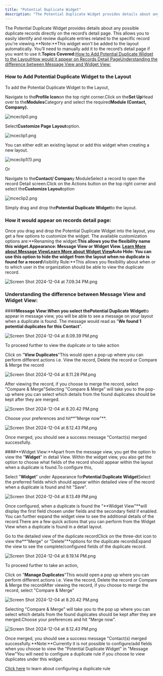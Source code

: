 ```yaml
---
title: "Potential Duplicate Widget"
description: "The Potential Duplicate Widget provides details about any possible duplicate records directly on the record’s detail page. This allows you to easily i..."
---
```


The Potential Duplicate Widget provides details about any possible duplicate records directly on the record’s detail page. This allows you to easily identify and review duplicate entries related to the specific record you're viewing.**Note:**This widget won’t be added to the layout automatically. You’ll need to manually add it to the record’s detail page if you want to use it.**Topics Covered:**[How to Add Potential Duplicate Widget to the Layout](https://support.salesmate.io/hc/en-us/articles/37274699825049-Potential-Duplicate-Widget#h_01J705T67J7M43RXS0NJD4CPNT)[How would it appear on Records Detail Page](https://support.salesmate.io/hc/en-us/articles/37274699825049-Potential-Duplicate-Widget#h_01JE46VJW5AKQ6J7J36PTJRPDS)[Understanding the difference between Message View and Widget View:](https://support.salesmate.io/hc/en-us/articles/37274699825049-Potential-Duplicate-Widget#h_01JE47HZ20ZB1XYHNTDWVJSQH8)

### How to Add Potential Duplicate Widget to the Layout

To add the Potential Duplicate Widget to the Layout,

Navigate to the**Profile Icon**on the top right corner.Click on the**Set Up**Head over to the**Modules**Category and select the required**Module (Contact, Company).**

![mceclip0.png](./images/mceclip0-4.png)

Select**Customize Page Layout**option.

![mceclip1.png](./images/mceclip1-4.png)

You can either edit an existing layout or add this widget when creating a new layout.

![mceclip1(1).png](./images/mceclip11-2.png)

Or

Navigate to the**Contact/ Compan**y ModuleSelect a record to open the record Detail screen.Click on the Actions button on the top right corner and select the**Customize Layout**option

![mceclip2.png](./images/mceclip2-4.png)

Simply drag and drop the**Potential Duplicate Widget**to the layout.

### How it would appear on records detail page:

Once you drag and drop the Potential Duplicate Widget into the layout, you get a few options to customize the widget.
The available customization options are:**Renaming the widget:**This allows you the flexibility name this widget.**Appearance**: Message View or Widget View.
[Learn More about Message View](https://support.salesmate.io/hc/en-us/articles/37274699825049-Potential-Duplicate-Widget#h_01JE47K6XHX54H96ZC57VHND3G)[Learn More about Widget View](https://support.salesmate.io/hc/en-us/articles/37274699825049-Potential-Duplicate-Widget#h_01JE48CT4GG6TPKRSH12G1CF7A)**Auto Hide**: You can use this option to hide the widget from the layout when no duplicate is found for a record**Visibility Rule:**This allows you flexibility about when or to which user in the organization should be able to view the duplicate record.

![Screen Shot 2024-12-04 at 7.09.34 PM.png](./images/Screen-Shot-2024-12-04-at-7.09.34-PM.png)

### Understanding the difference between Message View and Widget View:

####**Message View:**When you select the**Potential Duplicate Widget**to appear in message view, you will be able to see a message on your layout when a duplicate is found. The message would read as "**We found 1 potential duplicates for this Contact**".

![Screen Shot 2024-12-04 at 8.09.39 PM.png](./images/Screen-Shot-2024-12-04-at-8.09.39-PM.png)

To proceed further to view the duplicate or to take action

Click on "**View Duplicates**"This would open a pop-up where you can perform different actions i.e. View the record, Delete the record or Compare & Merge the record

![Screen Shot 2024-12-04 at 8.11.28 PM.png](./images/Screen-Shot-2024-12-04-at-8.11.28-PM.png)

After viewing the record, if you choose to merge the record, select "Compare & Merge"Selecting "Compare & Merge" will take you to the pop-up where you can select which details from the found duplicates should be kept after they are merged.

![Screen Shot 2024-12-04 at 8.20.42 PM.png](./images/Screen-Shot-2024-12-04-at-8.20.42-PM.png)

Choose your preferences and hit**"Merge now"**.

![Screen Shot 2024-12-04 at 8.12.43 PM.png](./images/Screen-Shot-2024-12-04-at-8.12.43-PM.png)

Once merged, you should see a success message "Contact(s) merged successfully.

####**Widget View:**Apart from the message view, you get the option to view the "**Widget**" in detail View. Within the widget view, you also get the option to choose what fields of the record should appear within the layout when a duplicate is found.To configure this,

Select "**Widget**" under Appearance for**Potential Duplicate Widget**Select the preferred fields which should appear within detailed view of the record when a duplicate is found and hit "Save".

![Screen Shot 2024-12-04 at 8.13.49 PM.png](./images/Screen-Shot-2024-12-04-at-8.13.49-PM.png)

Once configured, when a duplicate is found the "**Widget View"**will display the first field chosen under fields and the secondary field if enabled. You can further expand the widget view to see the additional details of the record.There are a few quick actions that you can perform from the Widget View when a duplicate is found in a detail layout.

Go to the detailed view of the duplicate recordClick on the three-dot icon to view the**"Merge" or "Delete"**options for the duplicate recordsExpand the view to see the complete/configured fields of the duplicate record.

![Screen Shot 2024-12-04 at 8.19.14 PM.png](./images/Screen-Shot-2024-12-04-at-8.19.14-PM.png)

To proceed further to take an action,

Click on "**Manage Duplicates**"This would open a pop up where you can perform different actions i.e. View the record, Delete the record or Compare & Merge the recordAfter viewing the record, if you choose to merge the record, select "Compare & Merge"

![Screen Shot 2024-12-04 at 8.20.42 PM.png](./images/Screen-Shot-2024-12-04-at-8.20.42-PM.png)

Selecting "Compare & Merge" will take you to the pop up where you can select which details from the found duplicates should be kept after they are merged.Choose your preferences and hit "Merge now".

![Screen Shot 2024-12-04 at 8.12.43 PM.png](./images/Screen-Shot-2024-12-04-at-8.12.43-PM.png)

Once merged, you should see a success message "Contact(s) merged successfully.**Note:**Currently it is not possible to configure/add fields when you choose to view the "Potential Duplicate Widget" in "Message View"You will need to configure a duplicate rule if you choose to view duplicates under this widget.

[Click here](https://support.salesmate.io/hc/en-us/articles/35708698771993-How-to-Create-Duplicate-Rules) to learn about configuring a duplicate rule
